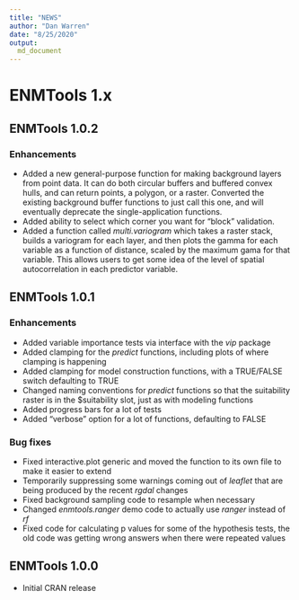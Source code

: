 ```yaml
---
title: "NEWS"
author: "Dan Warren"
date: "8/25/2020"
output:
  md_document
---
```


# ENMTools 1.x

## ENMTools 1.0.2

### Enhancements

* Added a new general-purpose function for making background layers from point data.  It can do both circular buffers and buffered convex hulls, and can return points, a polygon, or a raster.  Converted the existing background buffer functions to just call this one, and will eventually deprecate the single-application functions.
* Added ability to select which corner you want for "block" validation.
* Added a function called *multi.variogram* which takes a raster stack, builds a variogram for each layer, and then plots the gamma for each variable as a function of distance, scaled by the maximum gama for that variable.  This allows users to get some idea of the level of spatial autocorrelation in each predictor variable.

## ENMTools 1.0.1

### Enhancements

* Added variable importance tests via interface with the *vip* package
* Added clamping for the *predict* functions, including plots of where clamping is happening
* Added clamping for model construction functions, with a TRUE/FALSE switch defaulting to TRUE
* Changed naming conventions for *predict* functions so that the suitability raster is in the $suitability slot, just as with modeling functions
* Added progress bars for a lot of tests
* Added "verbose" option for a lot of functions, defaulting to FALSE

### Bug fixes

* Fixed interactive.plot generic and moved the function to its own file to make it easier to extend
* Temporarily suppressing some warnings coming out of *leaflet* that are being produced by the recent *rgdal* changes
* Fixed background sampling code to resample when necessary
* Changed *enmtools.ranger* demo code to actually use *ranger* instead of *rf*
* Fixed code for calculating p values for some of the hypothesis tests, the old code was getting wrong answers when there were repeated values


## ENMTools 1.0.0

* Initial CRAN release
